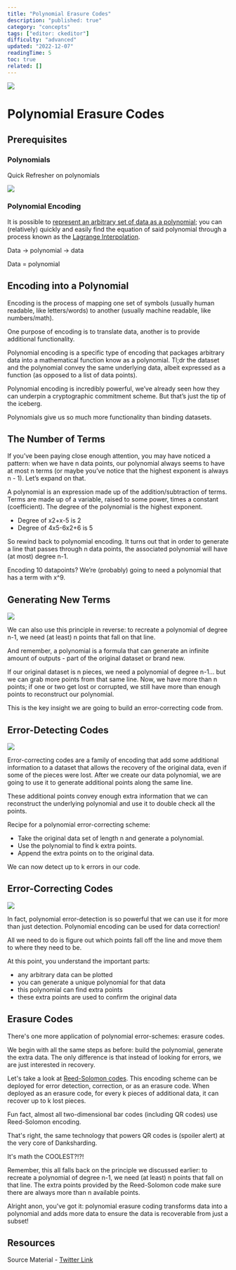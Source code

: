 ```yaml
---
title: "Polynomial Erasure Codes"
description: "published: true"
category: "concepts"
tags: ["editor: ckeditor"]
difficulty: "advanced"
updated: "2022-12-07"
readingTime: 5
toc: true
related: []
---
```


![](/images/polynomial-erasure-code-1.jpeg)

# Polynomial Erasure Codes

## Prerequisites

### Polynomials

Quick Refresher on polynomials

![](/images/polynomial-erasure-code-2.png)

### Polynomial Encoding

It is possible to [represent an arbitrary set of data as a polynomial](https://inevitableeth.com/home/concepts/polynomial-encoding); you can (relatively) quickly and easily find the equation of said polynomial through a process known as the [Lagrange Interpolation](https://en.wikipedia.org/wiki/Lagrange_polynomial).

Data → polynomial → data

Data = polynomial

## Encoding into a Polynomial

Encoding is the process of mapping one set of symbols (usually human readable, like letters/words) to another (usually machine readable, like numbers/math). 

One purpose of encoding is to translate data, another is to provide additional functionality. 

Polynomial encoding is a specific type of encoding that packages arbitrary data into a mathematical function know as a polynomial. Tl;dr the dataset and the polynomial convey the same underlying data, albeit expressed as a function (as opposed to a list of data points). 

Polynomial encoding is incredibly powerful, we’ve already seen how they can underpin a cryptographic commitment scheme. But that’s just the tip of the iceberg. 

Polynomials give us so much more functionality than binding datasets. 

## The Number of Terms

If you’ve been paying close enough attention, you may have noticed a pattern: when we have n data points, our polynomial always seems to have at most n terms (or maybe you’ve notice that the highest exponent is always n - 1). Let’s expand on that. 

A polynomial is an expression made up of the addition/subtraction of terms. Terms are made up of a variable, raised to some power, times a constant (coefficient). The degree of the polynomial is the highest exponent. 

*   Degree of x2+x-5 is 2 
*   Degree of 4x5\-6x2+6 is 5 

So rewind back to polynomial encoding. It turns out that in order to generate a line that passes through n data points, the associated polynomial will have (at most) degree n-1. 

Encoding 10 datapoints? We’re (probably) going to need a polynomial that has a term with x^9. 

## Generating New Terms

![](/images/polynomial-erasure-code-3.jpeg)

We can also use this principle in reverse: to recreate a polynomial of degree n-1, we need (at least) n points that fall on that line. 

And remember, a polynomial is a formula that can generate an infinite amount of outputs - part of the original dataset or brand new. 

If our original dataset is n pieces, we need a polynomial of degree n-1... but we can grab more points from that same line. Now, we have more than n points; if one or two get lost or corrupted, we still have more than enough points to reconstruct our polynomial. 

This is the key insight we are going to build an error-correcting code from. 

## Error-Detecting Codes

![](/images/polynomial-erasure-code-4.jpeg)

Error-correcting codes are a family of encoding that add some additional information to a dataset that allows the recovery of the original data, even if some of the pieces were lost. After we create our data polynomial, we are going to use it to generate additional points along the same line. 

These additional points convey enough extra information that we can reconstruct the underlying polynomial and use it to double check all the points. 

Recipe for a polynomial error-correcting scheme: 

*   Take the original data set of length n and generate a polynomial. 
*   Use the polynomial to find k extra points. 
*   Append the extra points on to the original data. 

We can now detect up to k errors in our code. 

## Error-Correcting Codes

![](/images/polynomial-erasure-code-5.png)

In fact, polynomial error-detection is so powerful that we can use it for more than just detection. Polynomial encoding can be used for data correction! 

All we need to do is figure out which points fall off the line and move them to where they need to be. 

At this point, you understand the important parts: 

*   any arbitrary data can be plotted 
*   you can generate a unique polynomial for that data 
*   this polynomial can find extra points 
*   these extra points are used to confirm the original data 

## Erasure Codes

There's one more application of polynomial error-schemes: erasure codes. 

We begin with all the same steps as before: build the polynomial, generate the extra data. The only difference is that instead of looking for errors, we are just interested in recovery. 

Let's take a look at [Reed-Solomon codes](https://en.wikipedia.org/wiki/Reed%E2%80%93Solomon_error_correction). This encoding scheme can be deployed for error detection, correction, or as an erasure code. When deployed as an erasure code, for every k pieces of additional data, it can recover up to k lost pieces.

Fun fact, almost all two-dimensional bar codes (including QR codes) use Reed-Solomon encoding. 

That's right, the same technology that powers QR codes is (spoiler alert) at the very core of Danksharding. 

It's math the COOLEST?!?! 

Remember, this all falls back on the principle we discussed earlier: to recreate a polynomial of degree n-1, we need (at least) n points that fall on that line. The extra points provided by the Reed-Solomon code make sure there are always more than n available points. 

Alright anon, you've got it: polynomial erasure coding transforms data into a polynomial and adds more data to ensure the data is recoverable from just a subset!

## Resources

Source Material - [Twitter Link](https://twitter.com/logarithmicrex/status/1584212843938734081)

